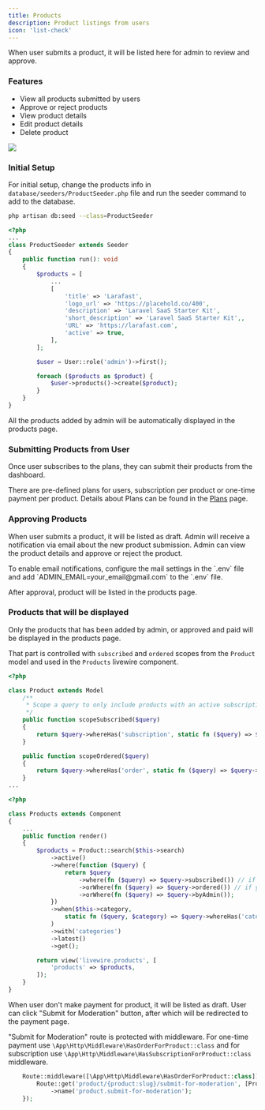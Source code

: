 ```yaml
---
title: Products
description: Product listings from users
icon: 'list-check'
---
```


When user submits a product, it will be listed here for admin to review and approve.

### Features

- View all products submitted by users
- Approve or reject products
- View product details
- Edit product details
- Delete product

<Frame>
    <img src="/images/directories/admin.jpg" />
</Frame>

### Initial Setup

For initial setup, change the products info in `database/seeders/ProductSeeder.php`
file and run the seeder command to add to the database.

```bash
php artisan db:seed --class=ProductSeeder
```

```php database/seeders/ProductSeeder.php
<?php
...
class ProductSeeder extends Seeder
{
    public function run(): void
    {
        $products = [
            ...
            [
                'title' => 'Larafast',
                'logo_url' => 'https://placehold.co/400',
                'description' => 'Laravel SaaS Starter Kit',
                'short_description' => 'Laravel SaaS Starter Kit',,
                'URL' => 'https://larafast.com',
                'active' => true,
            ],
        ];

        $user = User::role('admin')->first();

        foreach ($products as $product) {
            $user->products()->create($product);
        }
    }
}
```

All the products added by admin will be automatically displayed in the products page.

### Submitting Products from User

Once user subscribes to the plans, they can submit their products from the dashboard.

There are pre-defined plans for users, subscription per product or one-time payment per product. Details about Plans can be found in the [Plans](/fast-projects/directories/features/plans) page.

### Approving Products

When user submits a product, it will be listed as draft. Admin will receive a notification via email about the new product submission.
Admin can view the product details and approve or reject the product.

<Tip>
    To enable email notifications, configure the mail settings in the `.env` file and add `ADMIN_EMAIL=your_email@gmail.com` to the `.env` file.
</Tip>

After approval, product will be listed in the products page.

### Products that will be displayed

Only the products that has been added by admin, or approved and paid will be displayed in the products page.

That part is controlled with `subscribed` and `ordered` scopes from the `Product` model and used in the `Products` livewire component.

```php app/Models/Product.php
<?php

class Product extends Model
    /**
     * Scope a query to only include products with an active subscription
     */
    public function scopeSubscribed($query)
    {
        return $query->whereHas('subscription', static fn ($query) => $query->where('status', 'active'));
    }

    public function scopeOrdered($query)
    {
        return $query->whereHas('order', static fn ($query) => $query->where('status', 'paid'));
    }
...
```

```php app/Livewire/Products.php
<?php

class Products extends Component
{
    ...
    public function render()
    {
        $products = Product::search($this->search)
            ->active()
            ->where(function ($query) {
                return $query
                    ->where(fn ($query) => $query->subscribed()) // if you are using subscriptions
                    ->orWhere(fn ($query) => $query->ordered()) // if you are using single time purchases
                    ->orWhere(fn ($query) => $query->byAdmin());
            })
            ->when($this->category,
                static fn ($query, $category) => $query->whereHas('categories', fn ($query) => $query->where('slug', $category))
            )
            ->with('categories')
            ->latest()
            ->get();

        return view('livewire.products', [
            'products' => $products,
        ]);
    }
}
```

When user don't make payment for product, it will be listed as draft.
User can click "Submit for Moderation" button, after which will be redirected to the payment page.

"Submit for Moderation" route is protected with middleware.
For one-time payment use `\App\Http\Middleware\HasOrderForProduct::class` and for subscription use `\App\Http\Middleware\HasSubscriptionForProduct::class` middleware.

```php routes/web.php
    Route::middleware([\App\Http\Middleware\HasOrderForProduct::class])->group(function () {
        Route::get('product/{product:slug}/submit-for-moderation', [ProductController::class, 'submitForModeration'])
            ->name('product.submit-for-moderation');
    });
```
